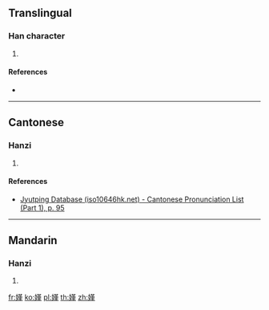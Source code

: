 ==Translingual==

===Han character===
{{Han char|rn=38|rad=女|as=11|sn=14|four=|canj=VTLM|ids=⿰女堇}}

# {{defn|Han|sort=女11}}

====References====
* {{Han ref|kx=0270.050|dkj=06660|dj=0538.010|hdz=21075.080|uh=5AE4|ud=23268}}

----

==Cantonese==

===Hanzi===
{{yue-hanzi|jyut=[[gan2]]|y=gan2}}

# {{defn|lang=yue|sort=女11}}

====References====
* [http://www.iso10646hk.net/jp/document/download.jsp Jyutping Database (iso10646hk.net) - Cantonese Pronunciation List (Part 1), p. 95]

----

==Mandarin==

===Hanzi===
{{cmn-hanzi|pin=[[jǐn]] ([[jin3]]), [[jìn]] ([[jin4]])|wg=chin<sup>3</sup>, chin<sup>4</sup>}}

# {{defn|lang=cmn|sort=女11}}

[[fr:嫤]]
[[ko:嫤]]
[[pl:嫤]]
[[th:嫤]]
[[zh:嫤]]